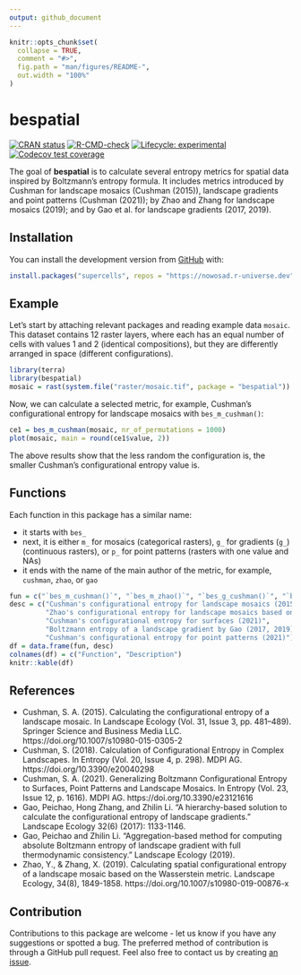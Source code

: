 ```yaml
---
output: github_document
---
```


<!-- README.md is generated from README.Rmd. Please edit that file -->

```r
knitr::opts_chunk$set(
  collapse = TRUE,
  comment = "#>",
  fig.path = "man/figures/README-",
  out.width = "100%"
)
```

# bespatial

  <!-- badges: start -->
  [![CRAN status](https://www.r-pkg.org/badges/version/bespatial)](https://CRAN.R-project.org/package=bespatial)
  [![R-CMD-check](https://github.com/Nowosad/bespatial/workflows/R-CMD-check/badge.svg)](https://github.com/Nowosad/bespatial/actions)
  [![Lifecycle: experimental](https://img.shields.io/badge/lifecycle-experimental-orange.svg)](https://lifecycle.r-lib.org/articles/stages.html#experimental)
  [![Codecov test coverage](https://codecov.io/gh/Nowosad/bespatial/branch/master/graph/badge.svg)](https://app.codecov.io/gh/Nowosad/bespatial?branch=master)
  <!-- badges: end -->

The goal of **bespatial** is to calculate several entropy metrics for spatial data inspired by Boltzmann's entropy formula.
It includes metrics introduced by Cushman for landscape mosaics (Cushman (2015)), landscape gradients and point patterns (Cushman (2021)); by Zhao and Zhang for landscape mosaics (2019); and by Gao et al. for landscape gradients (2017, 2019).

## Installation

<!-- You can install the released version of bespatial from [CRAN](https://CRAN.R-project.org) with: -->

<!-- ``` r -->
<!-- install.packages("bespatial") -->
<!-- ``` -->

You can install the development version from [GitHub](https://github.com/) with:

<!-- ``` r -->
<!-- # install.packages("remotes") -->
<!-- remotes::install_github("Nowosad/bespatial") -->
<!-- ``` -->

```r
install.packages("supercells", repos = "https://nowosad.r-universe.dev")
```

## Example

Let's start by attaching relevant packages and reading example data `mosaic`.
This dataset contains 12 raster layers, where each has an equal number of cells with values 1 and 2 (identical compositions), but they are differently arranged in space (different configurations).

```r
library(terra)
library(bespatial)
mosaic = rast(system.file("raster/mosaic.tif", package = "bespatial"))
```

Now, we can calculate a selected metric, for example, Cushman's configurational entropy for landscape mosaics with `bes_m_cushman()`:

```r
ce1 = bes_m_cushman(mosaic, nr_of_permutations = 1000)
plot(mosaic, main = round(ce1$value, 2))
```

The above results show that the less random the configuration is, the smaller Cushman's configurational entropy value is.

## Functions

Each function in this package has a similar name:

- it starts with `bes_`
- next, it is either `m_` for mosaics (categorical rasters), `g_` for gradients (`g_`) (continuous rasters), or `p_` for point patterns (rasters with one value and NAs)
- it ends with the name of the main author of the metric, for example, `cushman`, `zhao`, or `gao`

```r
fun = c("`bes_m_cushman()`", "`bes_m_zhao()`", "`bes_g_cushman()`", "`bes_g_gao()`", "`bes_p_cushman()`")
desc = c("Cushman's configurational entropy for landscape mosaics (2015)",
         "Zhao's configurational entropy for landscape mosaics based on the Wasserstein metric (2019)",
         "Cushman's configurational entropy for surfaces (2021)",
         "Boltzmann entropy of a landscape gradient by Gao (2017, 2019)", 
         "Cushman's configurational entropy for point patterns (2021)")
df = data.frame(fun, desc)
colnames(df) = c("Function", "Description")
knitr::kable(df)
```

<!-- ## Documentation -->

## References

- Cushman, S. A. (2015). Calculating the configurational entropy of a landscape mosaic. In Landscape Ecology (Vol. 31, Issue 3, pp. 481–489). Springer Science and Business Media LLC. https://doi.org/10.1007/s10980-015-0305-2 
- Cushman, S. (2018). Calculation of Configurational Entropy in Complex Landscapes. In Entropy (Vol. 20, Issue 4, p. 298). MDPI AG. https://doi.org/10.3390/e20040298 
- Cushman, S. A. (2021). Generalizing Boltzmann Configurational Entropy to Surfaces, Point Patterns and Landscape Mosaics. In Entropy (Vol. 23, Issue 12, p. 1616). MDPI AG. https://doi.org/10.3390/e23121616 
- Gao, Peichao, Hong Zhang, and Zhilin Li. "A hierarchy-based solution to calculate the configurational entropy of landscape gradients." Landscape Ecology 32(6) (2017): 1133-1146.
- Gao, Peichao and Zhilin Li. "Aggregation-based method for computing absolute Boltzmann entropy of landscape gradient with full thermodynamic consistency." Landscape Ecology (2019).
- Zhao, Y., & Zhang, X. (2019). Calculating spatial configurational entropy of a landscape mosaic based on the Wasserstein metric. Landscape Ecology, 34(8), 1849-1858. https://doi.org/10.1007/s10980-019-00876-x

## Contribution

Contributions to this package are welcome - let us know if you have any suggestions or spotted a bug. 
The preferred method of contribution is through a GitHub pull request. 
Feel also free to contact us by creating [an issue](https://github.com/nowosad/bespatial/issues).
